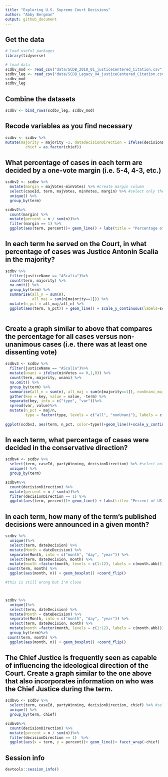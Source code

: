 ```yaml
---
title: "Exploring U.S. Supreme Court Decisions"
author: "Abby Bergman"
output: github_document
---
```


## Get the data

```r
# load useful packages
library(tidyverse)

# load data
scdbv_mod <- read_csv("data/SCDB_2018_01_justiceCentered_Citation.csv", guess_max = 100000)
scdbv_leg <- read_csv("data/SCDB_Legacy_04_justiceCentered_Citation.csv", guess_max = 100000)
scdbv_mod
scdbv_leg
```

## Combine the datasets

```r
scdbv <- bind_rows(scdbv_leg, scdbv_mod)

```

## Recode variables as you find necessary

```r
scdbv <- scdbv %>%
mutate(majority = majority -1, datadecisionDirection = ifelse(decisionDirection == 3, NA, decisionDirection -1), justiceName = as.factor(justiceName),
         chief = as.factor(chief))
```

## What percentage of cases in each term are decided by a one-vote margin (i.e. 5-4, 4-3, etc.)

```r

scdbv2 <- scdbv %>%
  mutate(margin = majVotes-minVotes) %>% #create margin column
  select(caseId, term, majVotes, minVotes, margin) %>% #select only the terms I want
  unique() %>%
  group_by(term)

scdbv2%>%
  count(margin) %>% 
  mutate(percent = n / sum(n))%>%
  filter(margin == 1) %>%
  ggplot(aes(term, percent))+ geom_line() + labs(title = "Percentage of Votes with a One Vote Margon", x = "Term", y = "Percentage") + scale_y_continuous(labels = scales::percent)

```

## In each term he served on the Court, in what percentage of cases was Justice Antonin Scalia in the majority?

```r
  
scdbv %>%
  filter(justiceName == "AScalia")%>%
  count(term, majority) %>%
  na.omit() %>%
  group_by(term) %>%
  summarise(all_n = sum(n), 
            all_maj = sum(n[majority==1])) %>%
  mutate(n_pct = all_maj/all_n) %>%
  ggplot(aes(term, n_pct)) + geom_line() + scale_y_continuous(labels=scales::percent, limits=c(0,NA)) +labs(title= "Percent of Time Scalia was in the Majority", x = "Term", y= "Percent of Total Decisions")
  

```

## Create a graph similar to above that compares the percentage for all cases versus non-unanimous cases (i.e. there was at least one dissenting vote)

```r
scdbv3 <- scdbv %>%
  filter(justiceName == "AScalia")%>%
  mutate(unani = ifelse(minVotes == 0,1,0)) %>%
  count(term, majority, unani) %>%
  na.omit() %>%
  group_by(term) %>%
  summarise(all_n = sum(n), all_maj = sum(n[majority==1]), nonUnani_maj = sum(n[majority==1 & unani==0 ]), nonUnani_n = sum(n[unani==0])) %>%
  gather(key = key, value = value, -term) %>%
  separate(key, into = c("type", "var"))%>%
  spread(var, value)%>%
  mutate(n_pct = maj/n, 
         type = factor(type, levels = c("all", "nonUnani"), labels = c("All Decisions", "Non-Unanimous Decisions")))
  
ggplot(scdbv3, aes(term, n_pct, color=type))+geom_line()+scale_y_continuous(labels = scales::percent, limits=c(0,NA))+ labs(titles = "Percent of Time Scalia was in the Majority", x="Term", y = "Percent of Total Decisions") + theme(legend.position="bottom")

```

## In each term, what percentage of cases were decided in the conservative direction?

```r
scdbv4 <- scdbv %>%
  select(term, caseId, partyWinning, decisionDirection) %>% #select only the terms I want
  unique() %>%
  group_by(term)

scdbv4%>%
  count(decisionDirection) %>% 
  mutate(percent = n / sum(n))%>%
  filter(decisionDirection == 1) %>%
  ggplot(aes(term, percent))+ geom_line() + labs(title= "Percent of US Supreme Court Cases Won in a Conservative Direction", x = "Term", y = "Percent of Cases")
```

## In each term, how many of the term's published decisions were announced in a given month?

```r
scdbv %>%
  unique()%>%
  select(term, dateDecision) %>%
  mutate(Month = dateDecision) %>%
  separate(Month, into = c("month", "day", "year")) %>%
  select(term, dateDecision, month) %>%
  mutate(month =factor(month, levels = c(1:12), labels = c(month.abb)))%>%
 count(term, month) %>%
  ggplot(aes(month, n)) + geom_boxplot() +coord_flip()

#this is still wrong but I'm close



scdbv %>%
  unique()%>%
  select(term, dateDecision) %>%
  mutate(Month = dateDecision) %>%
  separate(Month, into = c("month", "day", "year")) %>%
  select(term, dateDecision, month) %>%
  mutate(month =factor(month, levels = c(1:12), labels = c(month.abb)))%>%
  group_by(term)%>%
 count(term, month) %>%
  ggplot(aes(month, n)) + geom_boxplot() +coord_flip() 

```

## The Chief Justice is frequently seen as capable of influencing the ideological direction of the Court. Create a graph similar to the one above that also incorporates information on who was the Chief Justice during the term.

```r
scdbv6 <- scdbv %>%
  select(term, caseId, partyWinning, decisionDirection, chief) %>% #select only the terms I want
  unique() %>%
  group_by(term, chief)

scdbv6%>%
  count(decisionDirection) %>% 
  mutate(percent = n / sum(n))%>%
  filter(decisionDirection == 1)  %>%
  ggplot(aes(x = term, y = percent))+ geom_line()+ facet_wrap(~chief)


```

## Session info

```r
devtools::session_info()
```


